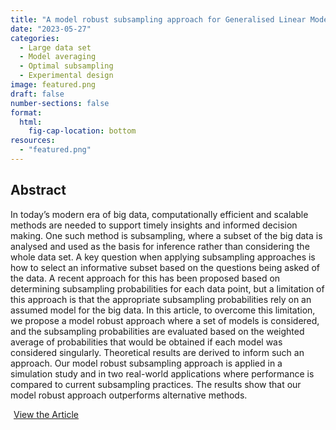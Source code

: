 ```yaml
---
title: "A model robust subsampling approach for Generalised Linear Models in big data settings."
date: "2023-05-27"
categories: 
  - Large data set
  - Model averaging
  - Optimal subsampling
  - Experimental design
image: featured.png
draft: false
number-sections: false
format:
  html:
    fig-cap-location: bottom
resources: 
  - "featured.png"
---
```


## Abstract

In today’s modern era of big data, computationally efficient and scalable methods are needed to support timely insights and informed decision making. 
One such method is subsampling, where a subset of the big data is analysed and used as the basis for inference rather than considering the whole data set. 
A key question when applying subsampling approaches is how to select an informative subset based on the questions being asked of the data. 
A recent approach for this has been proposed based on determining subsampling probabilities for each data point, but a limitation of this approach is that the appropriate subsampling probabilities rely on an assumed model for the big data. 
In this article, to overcome this limitation, we propose a model robust approach where a set of models is considered, and the subsampling probabilities are evaluated based on the weighted average of probabilities that would be obtained if each model was considered singularly. 
Theoretical results are derived to inform such an approach. 
Our model robust subsampling approach is applied in a simulation study and in two real-world applications where performance is compared to current subsampling practices. 
The results show that our model robust approach outperforms alternative methods.

<a class="btn btn-outline-primary" href="https://doi.org/10.1007/s00362-023-01446-9" role="button" style="padding: 5px 5px;">View the Article</a> 
